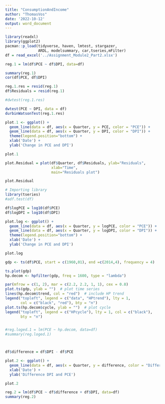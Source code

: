 ```yaml
---
title: "ConsumptionAndIncome"
author: "ThomasVos"
date: '2022-10-12'
output: word_document
---
```


```r

library(readxl)
library(ggplot2)
pacman::p_load(tidyverse, haven, lmtest, stargazer, 
               ARDL, modelsummary, car,tseries,mFilter)
df = read_excel('../Assignment_Module2_Part2.xlsx')

reg.1 = lm(df$PCE ~ df$DPI, data=df)

summary(reg.1)
cor(df$PCE, df$DPI)

reg.1.res = resid(reg.1) 
df$Residuals = resid(reg.1)

#dwtest(reg.1.res)

dwtest(PCE ~ DPI, data = df)
durbinWatsonTest(reg.1.res)

plot.1 <- ggplot() + 
  geom_line(data = df, aes(x = Quarter, y = PCE, color = "PCE")) +
  geom_line(data = df, aes(x = Quarter, y = DPI, color = "DPI")) +
  theme(legend.position="bottom") +
  xlab('Date') +
  ylab('Change in PCE and DPI')

plot.1

plot.Residual = plot(df$Quarter, df$Residuals, ylab="Residuals", 
                     xlab="Time", 
                     main="Residuals plot") 

plot.Residual

# Importing library
library(tseries)
#adf.test(df)

df$logPCE = log10(df$PCE)
df$logDPI = log10(df$DPI)

plot.log <- ggplot() + 
  geom_line(data = df, aes(x = Quarter, y = logPCE, color = "PCE")) +
  geom_line(data = df, aes(x = Quarter, y = logDPI, color = "DPI")) +
  theme(legend.position="bottom") +
  xlab('Date') +
  ylab('Change in PCE and DPI')

plot.log

gdp <- ts(df$PCE, start = c(1960,01), end =c(2014,4), frequency = 4)

ts.plot(gdp)
hp.decom <- hpfilter(gdp, freq = 1600, type = "lambda")

par(mfrow = c(1, 2), mar = c(2.2, 2.2, 1, 1), cex = 0.8)
plot.ts(gdp, ylab = "")  # plot time series
lines(hp.decom$trend, col = "red")  # include HP trend
legend("topleft", legend = c("data", "HPtrend"), lty = 1, 
       col = c("black", "red"), bty = "n")
plot.ts(hp.decom$cycle, ylab = "")  # plot cycle
legend("topleft", legend = c("HPcycle"), lty = 1, col = c("black"), 
       bty = "n")


#reg.loged.1 = lm(PCE ~ hp.decom, data=df)
#summary(reg.loged.1)



df$difference = df$DPI - df$PCE

plot.2 <- ggplot() + 
  geom_line(data = df, aes(x = Quarter, y = difference, color = "Difference")) +
  xlab('Date') +
  ylab('Difference DPI and PCE')

plot.2

reg.2 = lm(df$PCE ~ df$difference + df$DPI, data=df)
summary(reg.2)

```